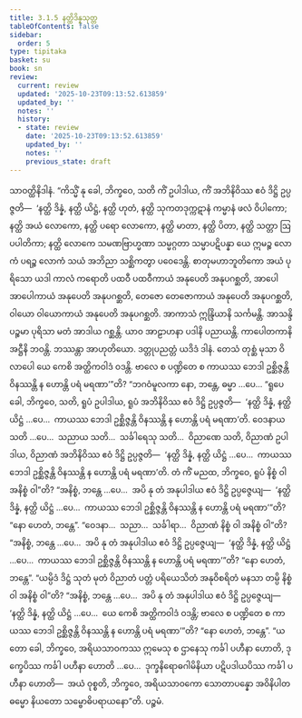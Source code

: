 ```yaml
---
title: 3.1.5 နတ္ထိဒိန္နသုတ္တ
tableOfContents: false
sidebar:
  order: 5
type: tipitaka
basket: su
book: sn
review:
  current: review
  updated: '2025-10-23T09:13:52.613859'
  updated_by: ''
  notes: ''
  history:
  - state: review
    date: '2025-10-23T09:13:52.613859'
    updated_by: ''
    notes: ''
    previous_state: draft
---
```



<ReviewStatus review={frontmatter.review} showDetails={true} />

<HypothesisAnnotation frontmatter={frontmatter} />

<DynamicBreadcrumb />

<Division number="210" book="sn" e="ch" v="18" p="309">

<Paragraph number="928" book="sn">
သာဝတ္ထိနိဒါနံ. “ကိသ္မိံ နု ခေါ, ဘိက္ခဝေ, သတိ ကိံ ဥပါဒါယ, ကိံ အဘိနိဝိဿ ဧဝံ ဒိဋ္ဌိ ဥပ္ပဇ္ဇတိ—  ‘နတ္ထိ ဒိန္နံ, နတ္ထိ ယိဋ္ဌံ, နတ္ထိ ဟုတံ, နတ္ထိ သုကတဒုက္ကဋာနံ ကမ္မာနံ ဖလံ ဝိပါကော; နတ္ထိ အယံ လောကော, နတ္ထိ ပရော လောကော, နတ္ထိ မာတာ, နတ္ထိ ပိတာ, နတ္ထိ သတ္တာ ဩပပါတိကာ; နတ္ထိ လောကေ သမဏဗြာဟ္မဏာ သမ္မဂ္ဂတာ သမ္မာပဋိပန္နာ ယေ ဣမဉ္စ လောကံ ပရဉ္စ လောကံ သယံ အဘိညာ သစ္ဆိကတွာ ပဝေဒေန္တိ. စာတုမဟာဘူတိကော အယံ ပုရိသော ယဒါ ကာလံ ကရောတိ ပထဝီ ပထဝီကာယံ အနုပေတိ အနုပဂစ္ဆတိ, အာပေါ အာပေါကာယံ အနုပေတိ အနုပဂစ္ဆတိ, တေဇော တေဇောကာယံ အနုပေတိ အနုပဂစ္ဆတိ, ဝါယော ဝါယောကာယံ အနုပေတိ အနုပဂစ္ဆတိ. အာကာသံ ဣန္ဒြိယာနိ သင်္ကမန္တိ. အာသန္ဒိပဉ္စမာ ပုရိသာ မတံ အာဒါယ ဂစ္ဆန္တိ. ယာဝ အာဠာဟနာ ပဒါနိ ပညာယန္တိ. ကာပေါတကာနိ အဋ္ဌီနိ ဘဝန္တိ. ဘဿန္တာ အာဟုတိယော. ဒတ္တုပညတ္တံ ယဒိဒံ ဒါနံ. တေသံ တုစ္ဆံ မုသာ ဝိလာပေါ ယေ ကေစိ အတ္ထိကဝါဒံ ဝဒန္တိ. ဗာလေ စ ပဏ္ဍိတေ စ ကာယဿ ဘေဒါ ဥစ္ဆိဇ္ဇန္တိ ဝိနဿန္တိ န ဟောန္တိ ပရံ မရဏာ’”တိ? “ဘဂဝံမူလကာ နော, ဘန္တေ, ဓမ္မာ …ပေ…
</Paragraph>

<Paragraph number="929" book="sn">
“ရူပေ ခေါ, ဘိက္ခဝေ, သတိ, ရူပံ ဥပါဒါယ, ရူပံ အဘိနိဝိဿ ဧဝံ ဒိဋ္ဌိ ဥပ္ပဇ္ဇတိ—  ‘နတ္ထိ ဒိန္နံ, နတ္ထိ ယိဋ္ဌံ …ပေ…  ကာယဿ ဘေဒါ ဥစ္ဆိဇ္ဇန္တိ ဝိနဿန္တိ န ဟောန္တိ ပရံ မရဏာ’တိ. ဝေဒနာယ သတိ …ပေ…  သညာယ သတိ…  သင်္ခါရေသု သတိ…  ဝိညာဏေ သတိ, ဝိညာဏံ ဥပါဒါယ, ဝိညာဏံ အဘိနိဝိဿ ဧဝံ ဒိဋ္ဌိ ဥပ္ပဇ္ဇတိ—  ‘နတ္ထိ ဒိန္နံ, နတ္ထိ ယိဋ္ဌံ …ပေ…  ကာယဿ ဘေဒါ ဥစ္ဆိဇ္ဇန္တိ ဝိနဿန္တိ န ဟောန္တိ ပရံ မရဏာ’တိ.
</Paragraph>

<Paragraph number="930" book="sn">
တံ ကိံ မညထ, ဘိက္ခဝေ, ရူပံ နိစ္စံ ဝါ အနိစ္စံ ဝါ”တိ? “အနိစ္စံ, ဘန္တေ …ပေ…  အပိ နု တံ အနုပါဒါယ ဧဝံ ဒိဋ္ဌိ ဥပ္ပဇ္ဇေယျ—  ‘နတ္ထိ ဒိန္နံ, နတ္ထိ ယိဋ္ဌံ …ပေ…  ကာယဿ ဘေဒါ ဥစ္ဆိဇ္ဇန္တိ ဝိနဿန္တိ န ဟောန္တိ ပရံ မရဏာ’”တိ? “နော ဟေတံ, ဘန္တေ”. “ဝေဒနာ…  သညာ…  သင်္ခါရာ…  ဝိညာဏံ နိစ္စံ ဝါ အနိစ္စံ ဝါ”တိ? “အနိစ္စံ, ဘန္တေ …ပေ…  အပိ နု တံ အနုပါဒါယ ဧဝံ ဒိဋ္ဌိ ဥပ္ပဇ္ဇေယျ—  ‘နတ္ထိ ဒိန္နံ, နတ္ထိ ယိဋ္ဌံ …ပေ…  ကာယဿ ဘေဒါ ဥစ္ဆိဇ္ဇန္တိ ဝိနဿန္တိ န ဟောန္တိ ပရံ မရဏာ’”တိ? “နော ဟေတံ, ဘန္တေ”. “ယမ္ပိဒံ ဒိဋ္ဌံ သုတံ မုတံ ဝိညာတံ ပတ္တံ ပရိယေသိတံ အနုဝိစရိတံ မနသာ တမ္ပိ နိစ္စံ ဝါ အနိစ္စံ ဝါ”တိ? “အနိစ္စံ, ဘန္တေ …ပေ…  အပိ နု တံ အနုပါဒါယ ဧဝံ ဒိဋ္ဌိ ဥပ္ပဇ္ဇေယျ—  ‘နတ္ထိ ဒိန္နံ, နတ္ထိ ယိဋ္ဌံ …ပေ…  ယေ ကေစိ အတ္ထိကဝါဒံ ဝဒန္တိ; ဗာလေ စ ပဏ္ဍိတေ စ ကာယဿ ဘေဒါ ဥစ္ဆိဇ္ဇန္တိ ဝိနဿန္တိ န ဟောန္တိ ပရံ မရဏာ’”တိ? “နော ဟေတံ, ဘန္တေ”.
</Paragraph>

<Paragraph number="931" book="sn">
“ယတော ခေါ, ဘိက္ခဝေ, အရိယသာဝကဿ ဣမေသု စ ဌာနေသု ကင်္ခါ ပဟီနာ ဟောတိ, ဒုက္ခေပိဿ ကင်္ခါ ပဟီနာ ဟောတိ …ပေ…  ဒုက္ခနိရောဓဂါမိနိယာ ပဋိပဒါယပိဿ ကင်္ခါ ပဟီနာ ဟောတိ—  အယံ ဝုစ္စတိ, ဘိက္ခဝေ, အရိယသာဝကော သောတာပန္နော အဝိနိပါတဓမ္မော နိယတော သမ္ဗောဓိပရာယနော”တိ.

</Paragraph>
</Division>

<Paragraph number="932" type="center" book="sn">
ပဉ္စမံ.
</Paragraph>